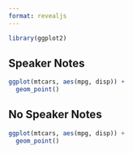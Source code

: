 ```yaml
---
format: revealjs
---
```


```r
library(ggplot2)
```

## Speaker Notes

```r
ggplot(mtcars, aes(mpg, disp)) +
  geom_point()
```

:::notes
:::

## No Speaker Notes

```r
ggplot(mtcars, aes(mpg, disp)) +
  geom_point()
```
